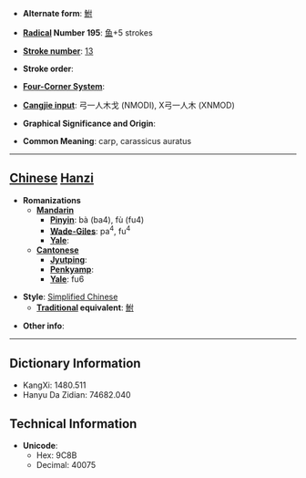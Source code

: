 * '''Alternate form''': [[鮒]]

* '''[[Wiktionary:Chinese radical index| Radical]] Number 195''': [[Wiktionary:Chinese radical index 鱼|鱼]]+5 strokes

* '''[[Wiktionary:Chinese total strokes index|Stroke number]]''': [[Wiktionary:Chinese total strokes index 13|13]]

* '''Stroke order''': 

* '''[[Wiktionary:Chinese four corner index|Four-Corner System]]''': 

* '''[[Wiktionary:Chinese Cangjie index|Cangjie input]]''': 弓一人木戈 (NMODI), X弓一人木 (XNMOD)

* '''Graphical Significance and Origin''': 

* '''Common Meaning''': carp, carassicus auratus

----

== [[Chinese]] [[Hanzi]] ==

* '''Romanizations'''
** '''[[Mandarin]]'''
*** '''[[Pinyin]]''': bà (ba4), fù (fu4)
*** '''[[Wade-Giles]]''': pa<sup>4</sup>, fu<sup>4</sup>
*** '''[[Yale]]''': 
** '''[[Cantonese]]'''
*** '''[[Jyutping]]''':
*** '''[[Penkyamp]]''': 
*** '''[[Yale]]''': fu6

* '''Style''': [[Simplified Chinese]] 
** '''[[Traditional Chinese|Traditional]] equivalent''': [[鮒]]

* '''Other info''': 

----

== Dictionary Information ==

* KangXi: 1480.511
* Hanyu Da Zidian: 74682.040

== Technical Information ==

* '''Unicode''':
** Hex: 9C8B
** Decimal: 40075